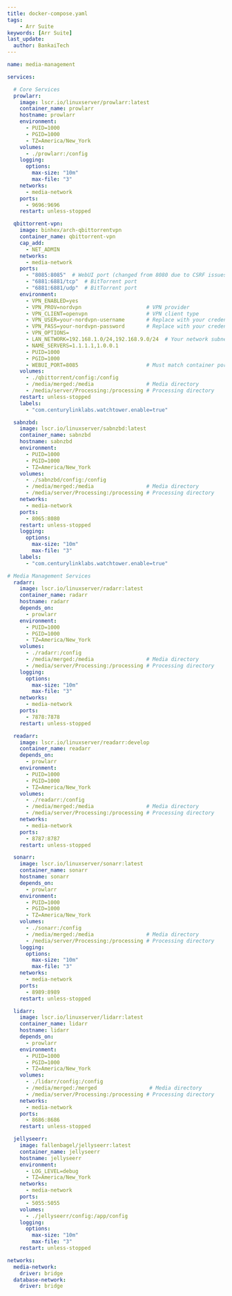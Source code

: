 ```yaml
---
title: docker-compose.yaml
tags:
    - Arr Suite
keywords: [Arr Suite]
last_update:
  author: BankaiTech
---
```


```yaml
name: media-management

services:

  # Core Services
  prowlarr:
    image: lscr.io/linuxserver/prowlarr:latest
    container_name: prowlarr
    hostname: prowlarr
    environment:
      - PUID=1000
      - PGID=1000
      - TZ=America/New_York
    volumes:
      - ./prowlarr:/config
    logging:
      options:
        max-size: "10m"
        max-file: "3"
    networks:
      - media-network
    ports:
      - 9696:9696
    restart: unless-stopped

  qbittorrent-vpn:
    image: binhex/arch-qbittorrentvpn
    container_name: qbittorrent-vpn
    cap_add:
      - NET_ADMIN
    networks:
      - media-network
    ports:
      - "8085:8085"  # WebUI port (changed from 8080 due to CSRF issues)
      - "6881:6881/tcp"  # BitTorrent port
      - "6881:6881/udp"  # BitTorrent port
    environment:
      - VPN_ENABLED=yes
      - VPN_PROV=nordvpn                     # VPN provider
      - VPN_CLIENT=openvpn                   # VPN client type
      - VPN_USER=your-nordvpn-username       # Replace with your credentials
      - VPN_PASS=your-nordvpn-password       # Replace with your credentials
      - VPN_OPTIONS=
      - LAN_NETWORK=192.168.1.0/24,192.168.9.0/24  # Your network subnets
      - NAME_SERVERS=1.1.1.1,1.0.0.1
      - PUID=1000
      - PGID=1000
      - WEBUI_PORT=8085                      # Must match container port
    volumes:
      - ./qbittorrent/config:/config
      - /media/merged:/media                 # Media directory
      - /media/server/Processing:/processing # Processing directory
    restart: unless-stopped
    labels:
      - "com.centurylinklabs.watchtower.enable=true"

  sabnzbd:
    image: lscr.io/linuxserver/sabnzbd:latest
    container_name: sabnzbd
    hostname: sabnzbd
    environment:
      - PUID=1000
      - PGID=1000
      - TZ=America/New_York
    volumes:
      - ./sabnzbd/config:/config
      - /media/merged:/media                 # Media directory
      - /media/server/Processing:/processing # Processing directory
    networks:
      - media-network
    ports:
      - 8065:8080
    restart: unless-stopped
    logging:
      options:
        max-size: "10m"
        max-file: "3"
    labels:
      - "com.centurylinklabs.watchtower.enable=true"

# Media Management Services
  radarr:
    image: lscr.io/linuxserver/radarr:latest
    container_name: radarr
    hostname: radarr
    depends_on:
      - prowlarr
    environment:
      - PUID=1000
      - PGID=1000
      - TZ=America/New_York
    volumes:
      - ./radarr:/config
      - /media/merged:/media                 # Media directory
      - /media/server/Processing:/processing # Processing directory
    logging:
      options:
        max-size: "10m"
        max-file: "3"
    networks:
      - media-network
    ports:
      - 7878:7878
    restart: unless-stopped

  readarr:
    image: lscr.io/linuxserver/readarr:develop
    container_name: readarr
    depends_on:
      - prowlarr
    environment:
      - PUID=1000
      - PGID=1000
      - TZ=America/New_York
    volumes:
      - ./readarr:/config
      - /media/merged:/media                 # Media directory
      - /media/server/Processing:/processing # Processing directory
    networks:
      - media-network
    ports:
      - 8787:8787
    restart: unless-stopped

  sonarr:
    image: lscr.io/linuxserver/sonarr:latest
    container_name: sonarr
    hostname: sonarr
    depends_on:
      - prowlarr
    environment:
      - PUID=1000
      - PGID=1000
      - TZ=America/New_York
    volumes:
      - ./sonarr:/config
      - /media/merged:/media                 # Media directory
      - /media/server/Processing:/processing # Processing directory
    logging:
      options:
        max-size: "10m"
        max-file: "3"
    networks:
      - media-network
    ports:
      - 8989:8989
    restart: unless-stopped

  lidarr:
    image: lscr.io/linuxserver/lidarr:latest
    container_name: lidarr
    hostname: lidarr
    depends_on:
      - prowlarr
    environment:
      - PUID=1000
      - PGID=1000
      - TZ=America/New_York
    volumes:
      - ./lidarr/config:/config
      - /media/merged:/merged                 # Media directory
      - /media/server/Processing:/processing # Processing directory
    networks:
      - media-network
    ports:
      - 8686:8686
    restart: unless-stopped

  jellyseerr:
    image: fallenbagel/jellyseerr:latest
    container_name: jellyseerr
    hostname: jellyseerr
    environment:
      - LOG_LEVEL=debug
      - TZ=America/New_York
    networks:
      - media-network
    ports:
      - 5055:5055
    volumes:
      - ./jellyseerr/config:/app/config
    logging:
      options:
        max-size: "10m"
        max-file: "3"
    restart: unless-stopped

networks:
  media-network:
    driver: bridge
  database-network:
    driver: bridge
```

<BuyMeACoffeeButton />
